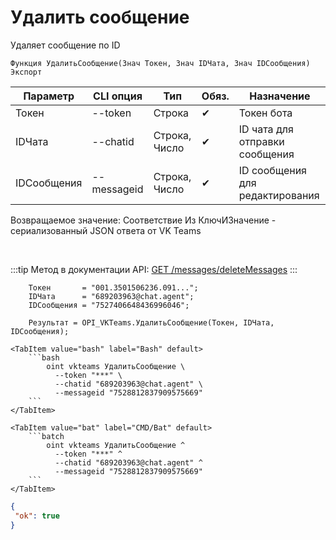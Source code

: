 ﻿---
sidebar_position: 5
description: Удалить сообщение и другие функции для работы с VKTeams в Открытом пакете интеграций - бесплатной open-source библиотеке интеграций для 1С:Предприятие 8, OneScript и CLI
keywords: [1C, 1С, 1С:Предприятие, 1С:Предприятие 8.3, API, Интеграция, Сервисы, Обмен, OneScript, CLI, VKTeams]
---


# Удалить сообщение
 Удаляет сообщение по ID



`Функция УдалитьСообщение(Знач Токен, Знач IDЧата, Знач IDСообщения) Экспорт`

  | Параметр | CLI опция | Тип | Обяз. | Назначение |
  |-|-|-|-|-|
  | Токен | --token | Строка | &#x2714; | Токен бота |
  | IDЧата | --chatid | Строка, Число | &#x2714; | ID чата для отправки сообщения |
  | IDСообщения | --messageid | Строка, Число | &#x2714; | ID сообщения для редактирования |

  
  Возвращаемое значение:   Соответствие Из КлючИЗначение - сериализованный JSON ответа от VK Teams

<br/>

:::tip
Метод в документации API: [GET /messages/deleteMessages](https://teams.vk.com/botapi/#/messages/get_messages_deleteMessages)
:::
<br/>



```bsl title="Пример использования для 1С:Предприятие/OneScript"
    Токен       = "001.3501506236.091...";
    IDЧата      = "689203963@chat.agent";
    IDСообщения = "7527406648436996046";

    Результат = OPI_VKTeams.УдалитьСообщение(Токен, IDЧата, IDСообщения);
```
    

 <Tabs>
  
    <TabItem value="bash" label="Bash" default>
        ```bash
            oint vkteams УдалитьСообщение \
              --token "***" \
              --chatid "689203963@chat.agent" \
              --messageid "7528812837909575669"
        ```
    </TabItem>
  
    <TabItem value="bat" label="CMD/Bat" default>
        ```batch
            oint vkteams УдалитьСообщение ^
              --token "***" ^
              --chatid "689203963@chat.agent" ^
              --messageid "7528812837909575669"
        ```
    </TabItem>
</Tabs>


```json title="Результат"
{
 "ok": true
}
```
